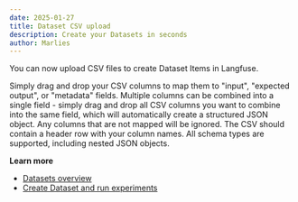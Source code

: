 ```yaml
---
date: 2025-01-27
title: Dataset CSV upload
description: Create your Datasets in seconds
author: Marlies
---
```



<ChangelogHeader />

You can now upload CSV files to create Dataset Items in Langfuse. 

Simply drag and drop your CSV columns to map them to "input", "expected output", or "metadata" fields. Multiple columns can be combined into a single field - simply drag and drop all CSV columns you want to combine into the same field, which will automatically create a structured JSON object. Any columns that are not mapped will be ignored. The CSV should contain a header row with your column names. All schema types are supported, including nested JSON objects.

**Learn more**

- [Datasets overview](/docs/datasets/overview)
- [Create Dataset and run experiments](/docs/datasets/get-started)
